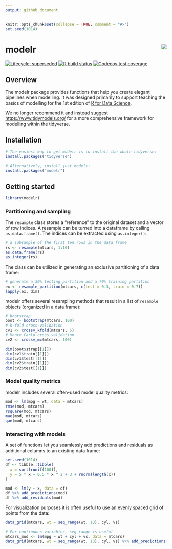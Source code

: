 ```yaml
---
output: github_document
---
```


```r
knitr::opts_chunk$set(collapse = TRUE, comment = "#>")
set.seed(1014)
```

# modelr <img src="man/figures/logo.png" align="right" />

<!-- badges: start -->
[![Lifecycle: superseded](https://img.shields.io/badge/lifecycle-superseded-blue.svg)](https://lifecycle.r-lib.org/articles/stages.html#superseded)
[![R build status](https://github.com/tidyverse/modelr/workflows/R-CMD-check/badge.svg)](https://github.com/tidyverse/modelr/actions)
[![Codecov test coverage](https://codecov.io/gh/tidyverse/modelr/branch/main/graph/badge.svg)](https://app.codecov.io/gh/tidyverse/modelr?branch=main)
<!-- badges: end -->

## Overview

The modelr package provides functions that help you create elegant pipelines when modelling. 
It was designed primarily to support teaching the basics of modelling for the 1st edition of [R for Data Science](https://r4ds.had.co.nz/model-basics.html). 

We no longer recommend it and instead suggest <https://www.tidymodels.org/> for a more comprehensive framework for modelling within the tidyverse.

## Installation

```r
# The easiest way to get modelr is to install the whole tidyverse:
install.packages("tidyverse")

# Alternatively, install just modelr:
install.packages("modelr")
```

## Getting started

```r
library(modelr)
```

### Partitioning and sampling

The `resample` class stores a "reference" to the original dataset and a vector of row indices. A resample can be turned into a dataframe by calling `as.data.frame()`. The indices can be extracted using `as.integer()`:

```r
# a subsample of the first ten rows in the data frame
rs <- resample(mtcars, 1:10)
as.data.frame(rs)
as.integer(rs)
```

The class can be utilized in generating an exclusive partitioning of a data frame:

```r
# generate a 30% testing partition and a 70% training partition
ex <- resample_partition(mtcars, c(test = 0.3, train = 0.7))
lapply(ex, dim)
```

modelr offers several resampling methods that result in a list of `resample` objects (organized in a data frame):

```r
# bootstrap
boot <- bootstrap(mtcars, 100)
# k-fold cross-validation
cv1 <- crossv_kfold(mtcars, 5)
# Monte Carlo cross-validation
cv2 <- crossv_mc(mtcars, 100)

dim(boot$strap[[1]])
dim(cv1$train[[1]])
dim(cv1$test[[1]])
dim(cv2$train[[1]])
dim(cv2$test[[1]])
```

### Model quality metrics

modelr includes several often-used model quality metrics:

```r
mod <- lm(mpg ~ wt, data = mtcars)
rmse(mod, mtcars)
rsquare(mod, mtcars)
mae(mod, mtcars)
qae(mod, mtcars)
```

### Interacting with models

A set of functions let you seamlessly add predictions and residuals as additional columns to an existing data frame:

```r
set.seed(1014)
df <- tibble::tibble(
  x = sort(runif(100)),
  y = 5 * x + 0.5 * x ^ 2 + 3 + rnorm(length(x))
)

mod <- lm(y ~ x, data = df)
df %>% add_predictions(mod)
df %>% add_residuals(mod)
```

For visualization purposes it is often useful to use an evenly spaced grid of points from the data:

```r
data_grid(mtcars, wt = seq_range(wt, 10), cyl, vs)

# For continuous variables, seq_range is useful
mtcars_mod <- lm(mpg ~ wt + cyl + vs, data = mtcars)
data_grid(mtcars, wt = seq_range(wt, 10), cyl, vs) %>% add_predictions(mtcars_mod)
```
